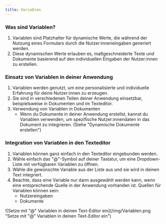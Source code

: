 ```yaml
---
title: Variablen
---
```


### Was sind Variablen?

1. Variablen sind Platzhalter für dynamische Werte, die während der Nutzung eines Formulars durch die Nutzer\:inneneingaben generiert werden.
2. Diese dynamischen Werte erlauben es, maßgeschneiderte Texte und Dokumente basierend auf den individuellen Eingaben der Nutzer\:innen zu erstellen.

### Einsatz von Variablen in deiner Anwendung

1. Variablen werden genutzt, um eine personalisierte und individuelle Erfahrung für deine Nutzer\:innen zu erzeugen.
2. Sie sind in verschiedenen Teilen deiner Anwendung einsetzbar, beispielsweise in Dokumenten und im Texteditor.
3. Verwendung von Variablen in Dokumenten
   * Wenn du Dokumente in deiner Anwendung erstellst, kannst du Variablen verwenden, um spezifische Nutzer\:innendaten in das Dokument zu integrieren. (Siehe "Dynamische Dokumente erstellen")

### Integration von Variablen in den Texteditor

1. Variablen können ganz einfach in den Texteditor eingebunden werden.
2. Wähle einfach das "@"-Symbol auf deiner Tastatur, um eine Dropdown-Liste mit verfügbaren Variablen zu öffnen.
3. Wähle die gewünschte Variable aus der Liste aus und sie wird in deinen Text integriert.
4. Beachte, dass eine Variable nur dann ausgewählt werden kann, wenn eine entsprechende Quelle in der Anwendung vorhanden ist. Quellen für Variablen können sein:
   * Nutzereingaben
   * Dokumente

!\[Setze mit "@" Variablen in deinen Text-Editor ein]\(/img/Variablen.png "Setze mit "@" Variablen in deinen Text-Editor ein")
